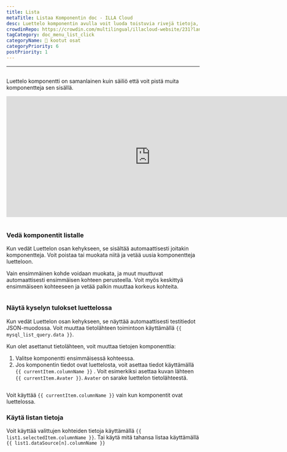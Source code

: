 ```yaml
---
title: Lista
metaTitle: Listaa Komponentin doc - ILLA Cloud
desc: Luettelo komponentin avulla voit luoda toistuvia rivejä tietoja, joiden ulkoasu ja tunnelma on määritelty sinulle.
crowdinRepo: https://crowdin.com/multilingual/illacloud-website/231?languages=fi&filter=basic&value=0
tagCategory: doc_menu_list_click
categoryName: 🧬 kootut osat
categoryPriority: 6
postPriority: 1
---
```


* * *

## <h2 hidden>Luettelo</h2>

Luettelo komponentti on samanlainen kuin säiliö että voit pistä muita komponentteja sen sisällä.

<iframe width="750" height="315" src="https://www.youtube.com/embed/5rtzkJxEe5o" title="How to use List Component in ILLA Cloud? ILLA Tutorial." frameborder="0" allow="accelerometer; autoplay; clipboard-write; encrypted-media; gyroscope; picture-in-picture; web-share" sallifullscreen></iframe>

<img
  src='https://cdn.illacloud.com/official-website/img/docs/assemble/list.png'
  alt=""
/>

### Vedä komponentit listalle

Kun vedät Luettelon osan kehykseen, se sisältää automaattisesti joitakin komponentteja. Voit poistaa tai muokata niitä ja vetää uusia komponentteja luetteloon. 

Vain ensimmäinen kohde voidaan muokata, ja muut muuttuvat automaattisesti ensimmäisen kohteen perusteella. Voit myös keskittyä ensimmäiseen kohteeseen ja vetää palkin muuttaa korkeus kohteita.

<img
  src='https://cdn.illacloud.com/official-website/img/docs/assemble/list1.png'
  alt=""
/>

### Näytä kyselyn tulokset luettelossa

Kun vedät Luettelon osan kehykseen, se näyttää automaattisesti testitiedot JSON-muodossa. Voit muuttaa tietolähteen toimintoon käyttämällä `{{ mysql_list_query.data }}`. 

Kun olet asettanut tietolähteen, voit muuttaa tietojen komponenttia:

1.  Valitse komponentti ensimmäisessä kohteessa. 
2.  Jos komponentin tiedot ovat luettelosta, voit asettaa tiedot käyttämällä `{{ currentItem.columnName }}` . Voit esimerkiksi asettaa kuvan lähteen `{{ currentItem.Avater }}`. `Avater` on sarake luettelon tietolähteestä.

<img
  src='https://cdn.illacloud.com/official-website/img/docs/assemble/list2.png'
  alt=""
/>

Voit käyttää `{{ currentItem.columnName }}` vain kun komponentit ovat luettelossa. 

### Käytä listan tietoja

Voit käyttää valittujen kohteiden tietoja käyttämällä `{{ list1.selectedItem.columnName }}`. Tai käytä mitä tahansa listaa käyttämällä `{{ list1.dataSource[n].columnName }}`

<img
  src='https://cdn.illacloud.com/official-website/img/docs/assemble/list3.png'
  alt=""
/>
